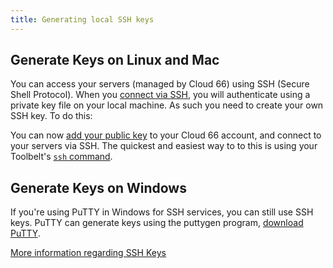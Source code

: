 ```yaml
---
title: Generating local SSH keys
---
```


## Generate Keys on Linux and Mac

You can access your servers (managed by Cloud 66) using SSH (Secure Shell Protocol). When you [connect via SSH](/docs/servers/ssh-to-server), you will authenticate using a private key file on your local machine. As such you need to create your own SSH key. To do this:

<Partial file="../../src/pages/docs/partials/_ssh_keys.md" />

You can now [add your public key](/docs/servers/ssh-to-server#adding-your-public-key-to-your-cloud-66-account) to your Cloud 66 account, and connect to your servers via SSH. The quickest and easiest way to to this is using your Toolbelt's [`ssh` command](/docs/toolbelt/toolbelt#ssh).

## Generate Keys on Windows

If you're using PuTTY in Windows for SSH services, you can still use SSH keys. PuTTY can generate keys using the puttygen program, [download PuTTY](https://www.chiark.greenend.org.uk/~sgtatham/putty/).

[More information regarding SSH Keys](http://library.linode.com/security/ssh-keys)

